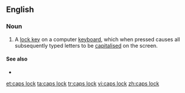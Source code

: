 ==English==

===Noun===
{{en-noun|head=[[caps|Caps]] [[lock|Lock]]}}

# {{computing}} A [[lock key]] on a computer [[keyboard]], which when pressed causes all subsequently typed letters to be [[capitalised]] on the screen.

====See also====
* {{list|en|computer keys}}

[[et:caps lock]]
[[ta:caps lock]]
[[tr:caps lock]]
[[vi:caps lock]]
[[zh:caps lock]]